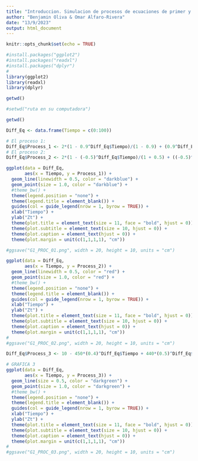 ```yaml
---
title: "Introduccion. Simulacion de procesos de ecuaciones de primer y segundo orden"
author: "Benjamin Oliva & Omar Alfaro-Rivera"
date: "13/9/2023"
output: html_document
---
```


```r
knitr::opts_chunk$set(echo = TRUE)

#install.packages("ggplot2")
#install.packages("readxl")
#install.packages("dplyr")
#
library(ggplot2)
library(readxl)
library(dplyr)

```


```r
getwd()

#setwd("ruta en su computadora")

getwd()
```

```r
Diff_Eq <- data.frame(Tiempo = c(0:100))

# El proceso 1:
Diff_Eq$Process_1 <- 2*(1 - 0.9^Diff_Eq$Tiempo)/(1 - 0.9) + (0.9^Diff_Eq$Tiempo)*10 
# El proceso 2:
Diff_Eq$Process_2 <- 2*(1 - (-0.5)^Diff_Eq$Tiempo)/(1 + 0.5) + ((-0.5)^Diff_Eq$Tiempo)*10 
```

```r
ggplot(data = Diff_Eq, 
       aes(x = Tiempo, y = Process_1)) + 
  geom_line(linewidth = 0.5, color = "darkblue") +
  geom_point(size = 1.0, color = "darkblue") + 
  #theme_bw() + 
  theme(legend.position = "none") +
  theme(legend.title = element_blank()) +
  guides(col = guide_legend(nrow = 1, byrow = TRUE)) + 
  xlab("Tiempo") + 
  ylab("Zt") + 
  theme(plot.title = element_text(size = 11, face = "bold", hjust = 0)) + 
  theme(plot.subtitle = element_text(size = 10, hjust = 0)) + 
  theme(plot.caption = element_text(hjust = 0)) +
  theme(plot.margin = unit(c(1,1,1,1), "cm")) 

#ggsave("G1_PROC_01.png", width = 20, height = 10, units = "cm")
```

```r
ggplot(data = Diff_Eq, 
       aes(x = Tiempo, y = Process_2)) + 
  geom_line(linewidth = 0.5, color = "red") +
  geom_point(size = 1.0, color = "red") + 
  #theme_bw() + 
  theme(legend.position = "none") +
  theme(legend.title = element_blank()) +
  guides(col = guide_legend(nrow = 1, byrow = TRUE)) + 
  xlab("Tiempo") + 
  ylab("Zt") + 
  theme(plot.title = element_text(size = 11, face = "bold", hjust = 0)) + 
  theme(plot.subtitle = element_text(size = 10, hjust = 0)) + 
  theme(plot.caption = element_text(hjust = 0)) +
  theme(plot.margin = unit(c(1,1,1,1), "cm")) 
#
#ggsave("G1_PROC_02.png", width = 20, height = 10, units = "cm")
```

```r
Diff_Eq$Process_3 <- 10 - 450*(0.4)^Diff_Eq$Tiempo + 440*(0.5)^Diff_Eq$Tiempo 

# GRAFICA 3
ggplot(data = Diff_Eq, 
       aes(x = Tiempo, y = Process_3)) + 
  geom_line(size = 0.5, color = "darkgreen") +
  geom_point(size = 1.0, color = "darkgreen") + 
  #theme_bw() + 
  theme(legend.position = "none") +
  theme(legend.title = element_blank()) +
  guides(col = guide_legend(nrow = 1, byrow = TRUE)) + 
  xlab("Tiempo") + 
  ylab("Zt") + 
  theme(plot.title = element_text(size = 11, face = "bold", hjust = 0)) + 
  theme(plot.subtitle = element_text(size = 10, hjust = 0)) + 
  theme(plot.caption = element_text(hjust = 0)) +
  theme(plot.margin = unit(c(1,1,1,1), "cm")) 
#
#ggsave("G1_PROC_03.png", width = 20, height = 10, units = "cm")
```